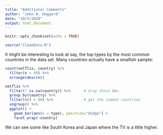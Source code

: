 ```yaml
---
title: "Additional Comments"
author: "John W. Hoggard"
date: "10/5/2020"
output: html_document
---
```


```r
knitr::opts_chunk$set(echo = TRUE)
```

```r
source("CleanData.R")
```

It might be interesting to look at say, the top types by the most common countries in the data set.  Many countries actually have a smallish sample:

```r
count(netflix, country) %>% 
  filter(n > 80) %>% 
  arrange(desc(n))
```

```r
netflix %>%
  filter(! is.na(country)) %>%      # drop those NAs
  group_by(country) %>%
  filter(n() > 80) %>%              # get the common countries
  ungroup() %>%
  ggplot() + 
    geom_bar(aes(x = type), position="dodge") + 
    facet_wrap(~country)
```

We can see some like South Korea and Japan where the TV is a little higher.


